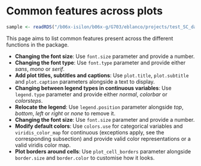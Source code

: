# Common features across plots {-}

```r
sample <- readRDS("/b06x-isilon/b06x-g/G703/eblanco/projects/test_SC_datasets/sc_dataset.rds")
```

This page aims to list common features present across the different functions in the package.

- **Changing the font size**: Use `font.size` parameter and provide a number.
- **Changing the font type**: Use `font.type` parameter and provide either *sans*, *mono* or *serif*.
- **Add plot titles, subtitles and captions**: Use `plot.title`, `plot.subtitle` and `plot.caption` parameters alongside a text to display.
- **Changing between legend types in continuous variables**: Use `legend.type` parameter and provide either *normal*, *colorbar* or *colorsteps*.
- **Relocate the legend**: Use `legend.position` parameter alongside *top*, *bottom*, *left* or *right* or *none* to remove it.
- **Changing the font size**: Use `font.size` parameter and provide a number.
- **Modify default colors**: Use `colors.use` for categorical variables and `viridis_color_map` for continuous (exceptions apply, see the corresponding subsection) and provide valid color representations or a valid viridis color map.
- **Plot borders around cells**: Use `plot_cell_borders` parameter alongside `border.size` and `border.color` to customise how it looks.
